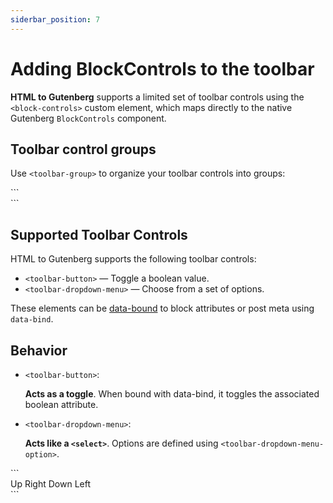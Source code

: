 ```yaml
---
siderbar_position: 7
---
```



# Adding BlockControls to the toolbar

**HTML to Gutenberg** supports a limited set of toolbar controls using the `<block-controls>` custom element, which maps directly to the native Gutenberg `BlockControls` component.

## Toolbar control groups

Use `<toolbar-group>` to organize your toolbar controls into groups:

<CodeExample>
  ```
  <section>
    <block-controls>
      <toolbar-group>
        <!-- Your grouped controls here -->
      </toolbar-group>
    </block-controls>
  </section>
  ```
</CodeExample>

## Supported Toolbar Controls

HTML to Gutenberg supports the following toolbar controls:

- `<toolbar-button>` — Toggle a boolean value.
- `<toolbar-dropdown-menu>` — Choose from a set of options.

These elements can be [data-bound](data-binding.mdx) to block attributes or post meta using `data-bind`.

## Behavior

- `<toolbar-button>`:

  **Acts as a toggle**. When bound with data-bind, it toggles the associated boolean attribute.

- `<toolbar-dropdown-menu>`:

  **Acts like a `<select>`**. Options are defined using `<toolbar-dropdown-menu-option>`.

<CodeExample>
  ```
  <section>
    <block-controls>
      <toolbar-group>
        <toolbar-button data-bind="darkMode" icon="styles"></toolbar-button>
        <toolbar-dropdown-menu
          icon="more"
          label="Select a direction"
          data-bind="direction"
        >
          <toolbar-dropdown-menu-option icon="arrowUp" value="up">Up</toolbar-dropdown-menu-option>
          <toolbar-dropdown-menu-option icon="arrowRight" value="right">Right</toolbar-dropdown-menu-option>
          <toolbar-dropdown-menu-option icon="arrowDown" value="down">Down</toolbar-dropdown-menu-option>
          <toolbar-dropdown-menu-option icon="arrowLeft" value="left">Left</toolbar-dropdown-menu-option>
        </toolbar-dropdown-menu>
      </toolbar-group>
    </block-controls>

  </section>
  ```
</CodeExample>
